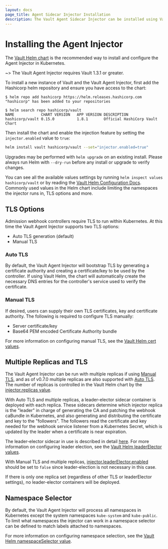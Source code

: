 ```yaml
---
layout: docs
page_title: Agent Sidecar Injector Installation
description: The Vault Agent Sidecar Injector can be installed using Vault Helm.
---
```


# Installing the Agent Injector

The [Vault Helm chart](/docs/platform/k8s/helm) is the recommended way to
install and configure the Agent Injector in Kubernetes.

~> The Vault Agent Injector requires Vault 1.3.1 or greater.

To install a new instance of Vault and the Vault Agent Injector, first add the
Hashicorp helm repository and ensure you have access to the chart:

```shell-session
$ helm repo add hashicorp https://helm.releases.hashicorp.com
"hashicorp" has been added to your repositories

$ helm search repo hashicorp/vault
NAME           	CHART VERSION	APP VERSION	DESCRIPTION
hashicorp/vault	0.15.0       	1.8.1      	Official HashiCorp Vault Chart
```

Then install the chart and enable the injection feature by setting the
`injector.enabled` value to `true`:

```bash
helm install vault hashicorp/vault --set="injector.enabled=true"
```

Upgrades may be performed with `helm upgrade` on an existing install. Please
always run Helm with `--dry-run` before any install or upgrade to verify
changes.

You can see all the available values settings by running `helm inspect values hashicorp/vault` or by reading the [Vault Helm Configuration
Docs](/docs/platform/k8s/helm/configuration). Commonly used values in the Helm
chart include limiting the namespaces the injector runs in, TLS options and
more.

## TLS Options

Admission webhook controllers require TLS to run within Kubernetes. At this time
the Vault Agent Injector supports two TLS options:

- Auto TLS generation (default)
- Manual TLS

### Auto TLS

By default, the Vault Agent Injector will bootstrap TLS by generating a certificate
authority and creating a certificate/key to be used by the controller. If using
Vault Helm, the chart will automatically create the necessary DNS entries for the
controller's service used to verify the certificate.

### Manual TLS

If desired, users can supply their own TLS certificates, key and certificate authority.
The following is required to configure TLS manually:

- Server certificate/key
- Base64 PEM encoded Certificate Authority bundle

For more information on configuring manual TLS, see the [Vault Helm cert values](/docs/platform/k8s/helm/configuration#certs).

## Multiple Replicas and TLS

The Vault Agent Injector can be run with multiple replicas if using [Manual
TLS](#manual-tls), and as of v0.7.0 multiple replicas are also supported with
[Auto TLS](#auto-tls). The number of replicas is controlled in the Vault Helm
chart by the [injector.replicas
value](/docs/platform/k8s/helm/configuration#replicas).

With Auto TLS and multiple replicas, a leader-elector sidecar container is
deployed with each replica. These sidecars determine which injector replica is
the "leader" in charge of generating the CA and patching the webhook caBundle in
Kubernetes, and also generating and distributing the certificate and key to the
"followers". The followers read the certificate and key needed for the webhook
service listener from a Kubernetes Secret, which is updated by the leader when a
certificate is near expiration.

The leader-elector sidecar in use is described in detail [here][k8s-blog]. For
more information on configuring leader election, see the [Vault Helm
leaderElector values](/docs/platform/k8s/helm/configuration#leaderelector).

With Manual TLS and multiple replicas,
[injector.leaderElector.enabled](/docs/platform/k8s/helm/configuration#enabled-2)
should be set to `false` since leader-election is not necessary in this case.

If there is only one replica set (regardless of other TLS or leaderElector
settings), no leader-elector containers will be deployed.

[k8s-blog]: https://kubernetes.io/blog/2016/01/simple-leader-election-with-kubernetes/ 'Simple leader election with Kubernetes and Docker'

## Namespace Selector

By default, the Vault Agent Injector will process all namespaces in Kubernetes except
the system namespaces `kube-system` and `kube-public`. To limit what namespaces
the injector can work in a namespace selector can be defined to match labels attached
to namespaces.

For more information on configuring namespace selection, see the [Vault Helm namespaceSelector value](/docs/platform/k8s/helm/configuration#namespaceselector).
